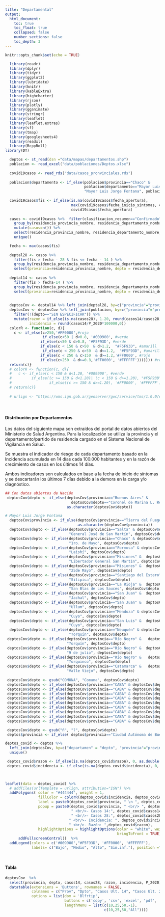 ```yaml
---
title: "Departamental"
output:
  html_document:
    toc: true
    toc_float: true
    collapsed: false
    number_sections: false
    toc_depth: 3
---
```



```r
knitr::opts_chunk$set(echo = TRUE)
```

```r
  library(readr)
  library(dplyr)
  library(tidyr)
  library(ggplot2)
  library(lubridate)
  library(knitr)
  library(kableExtra)
  library(highcharter)
  library(rjson)
  library(plotly)
  library(gganimate)
  library(stringr)
  library(leaflet)
  library(leaflet.extras)
  library(sf)
  library(tmap)
  library(googlesheets4)
  library(readxl)
  library(RcppRoll)
library(DT)

  deptos <- st_read(dsn ="data/mapas/departamentos.shp") 
  poblacion <- read_excel("data/poblaciones/Deptos.xlsx")
  
  covid19casos <- read_rds("data/casos_pronvinciales.rds")
  
  poblacion$departamento <- if_else(poblacion$provincia=="Chaco" & 
                                    poblacion$departamento=="Mayor Luis J. Fontana",
                                    "Mayor Luis Jorge Fontana", poblacion$departamento)
  
  covid19casos$fis <- if_else(is.na(covid19casos$fecha_apertura), 
                              max(covid19casos$fecha_inicio_sintomas, covid19casos$fecha_diagnostico, na.rm = T),
                              covid19casos$fecha_apertura)
  
  casos <- covid19casos %>%  filter(clasificacion_resumen=="Confirmado") %>% 
    group_by(residencia_provincia_nombre, residencia_departamento_nombre, fis) %>% 
    mutate(casos=n()) %>% 
    select(residencia_provincia_nombre, residencia_departamento_nombre, fis, casos) %>%
    unique()

  fecha <- max(casos$fis)
  
  deptal28 <- casos %>% 
    filter(fis > fecha - 28 & fis <= fecha - 14 ) %>%
    group_by(residencia_provincia_nombre, residencia_departamento_nombre) %>%  mutate(casos28 = sum(casos)) %>%
    select(provincia=residencia_provincia_nombre, depto = residencia_departamento_nombre, casos28) %>% unique()
     
  deptal14 <- casos %>% 
    filter(fis > fecha-14 ) %>%
    group_by(residencia_provincia_nombre, residencia_departamento_nombre) %>%  mutate(casos14 = sum(casos)) %>%
    select(provincia=residencia_provincia_nombre, depto = residencia_departamento_nombre, casos14) %>% unique()
  
  
  deptosCov <- deptal14 %>% left_join(deptal28, by=c("provincia"="provincia", "depto"= "depto"))      
  deptosCov <- deptosCov %>% left_join(poblacion, by=c("provincia"="provincia", "depto"= "departamento")) %>% 
    filter(!(depto=="SIN ESPECIFICAR")) %>% 
    mutate(razon = if_else(is.na(casos28), 1.20, round(casos14/casos28,2)),
           incidencia = round(casos14/P_2020*100000,0))
  colorR <- function(c, d){
    c <- if_else(c>250,'#FF0000',#rojo
                 if_else(c<50 | d<0.8, '#009900', #verde
                if_else(c<50 & d>0.8, '#F5F93D', #verde                         
                if_else(c < 150 & c>50  & d>1.2,  "#F5F93D", #amarill
                 if_else(c < 250 & c>50  & d<=1.2,  "#F5F93D", #amarill
                if_else(c < 250 & c>150  & d>=1.2,'#FF0000', #rojo
                if_else(c>250  & d>=0.8,'#FF0000', '#FFFFFF'))))))) #rojo
  return(c)}
  # colorR <- function(c, d){
  #   c <- if_else(c < 150 & d<1.20, '#009900', #verde
  #         if_else((c >= 150 & d<1.20)| (c < 150 & d>=1.20), "#F5F93D", #amarillo
  #                 if_else((c >= 150 & d>=1.20), '#FF0000', '#FFFFFF'))) #rojo
  # return(c)}
  
  # urlign <- "https://wms.ign.gob.ar/geoserver/gwc/service/tms/1.0.0/capabaseargenmap@EPSG%3A3857@png/{z}/{x}/{-y}.png"
  
 
```


###  {.tabset  .tabset-fade .tabset-pills}
#### Distribución por Departamentos
Los datos del siguiente mapa son extraídos del portal de datos abiertos del Ministerio de Salud Argentina. Para la localización se utiliza la provincia y el departamento/partido de residencia cargado en el Sistema Nacional de Vigilancia en Salud.

Se muestra el indicador de riesgo de cada departamento basado en la Incidencia acumulada en 14 días cada 100.000 habitantes y en la razón de crecimiento de casos en los últimos 14 días.

Ambos indicadores son calculados en base a la fecha de inicio de síntomas y se descartarán los últimos 7 días debido a la demora en la carga y/o diagnóstico.


```r

## Con datos abiertos de Nación
 deptosCov$depto <- if_else(deptosCov$provincia=="Buenos Aires" & 
                              deptosCov$depto=="Coronel de Marina L. Rosales", "Coronel de Marina Leonardo Rosales",
                            as.character(deptosCov$depto))

# Mayor Luis Jorge Fontana
  deptosCov$provincia <- if_else(deptosCov$provincia=="Tierra del Fuego", "Tierra del Fuego, Antártida e Islas del Atlántico Sur",
                                 as.character(deptosCov$provincia))
  deptosCov$depto <- if_else(deptosCov$provincia=="Salta" & deptosCov$depto=="Grl. José de San Martín",
                             "General José de San Martín", deptosCov$depto)
  deptosCov$depto <- if_else(deptosCov$provincia=="Chaco" & deptosCov$depto=="1º de Mayo",
                             "1ro. de Mayo", deptosCov$depto)
  deptosCov$depto <- if_else(deptosCov$provincia=="Formosa" & deptosCov$depto=="Laishi",
                             "Laishí", deptosCov$depto)
  deptosCov$depto <- if_else(deptosCov$provincia=="Misiones" &  deptosCov$depto=="Libertador Grl. San Martín",
                             "Libertador General San Martín", deptosCov$depto)
  deptosCov$depto <- if_else(deptosCov$provincia=="Misiones" &  deptosCov$depto=="25 de Mayo",
                             "25de Mayo", deptosCov$depto)
  deptosCov$depto <- if_else(deptosCov$provincia=="Santiago del Estero" &  deptosCov$depto=="Silípica",
                             "Silipica", deptosCov$depto)
  deptosCov$depto <- if_else(deptosCov$provincia=="La Rioja" &  deptosCov$depto=="San Blas de los Sauces",
                             "San Blas de Los Sauces", deptosCov$depto)
  deptosCov$depto <- if_else(deptosCov$provincia=="San Juan" &  deptosCov$depto=="Jáchal",
                             "Jachal", deptosCov$depto)
  deptosCov$depto <- if_else(deptosCov$provincia=="San Juan" &  deptosCov$depto=="Ullúm",
                             "Ullum", deptosCov$depto)
  deptosCov$depto <- if_else(deptosCov$provincia=="Mendoza" & deptosCov$depto=="Luján de Cuyo",
                             "Cuyo", deptosCov$depto)
  deptosCov$depto <- if_else(deptosCov$provincia=="San Luis" &  deptosCov$depto=="Luján de Cuyo",
                             "Cuyo", deptosCov$depto)
  deptosCov$depto <- if_else(deptosCov$provincia=="Neuquén" & deptosCov$depto=="Ñorquín",
                             "?orquín", deptosCov$depto)
 deptosCov$depto <- if_else(deptosCov$provincia=="Río Negro" &   deptosCov$depto=="Ñorquín",
                            "?orquín", deptosCov$depto)  
 deptosCov$depto <- if_else(deptosCov$provincia=="Río Negro" &  deptosCov$depto=="9 de Julio",
                            "9 de julio", deptosCov$depto)  
 deptosCov$depto <- if_else(deptosCov$provincia=="Río Negro" &   deptosCov$depto=="Ñorquincó",
                            "?orquinco", deptosCov$depto)  
 deptosCov$depto <- if_else(deptosCov$provincia=="Catamarca" &   deptosCov$depto=="Valle Viejo",
                            "Valle Viejo", deptosCov$depto)  
 
 deptosCov$depto <- gsub("COMUNA", "Comuna", deptosCov$depto)
 deptosCov$depto <- if_else(deptosCov$provincia=="CABA" & deptosCov$depto=="Comuna 01", "Comuna 1", deptosCov$depto)
 deptosCov$depto <- if_else(deptosCov$provincia=="CABA" & deptosCov$depto=="Comuna 02", "Comuna 2", deptosCov$depto)
 deptosCov$depto <- if_else(deptosCov$provincia=="CABA" & deptosCov$depto=="Comuna 03", "Comuna 3", deptosCov$depto)
 deptosCov$depto <- if_else(deptosCov$provincia=="CABA" & deptosCov$depto=="Comuna 04", "Comuna 4", deptosCov$depto)
 deptosCov$depto <- if_else(deptosCov$provincia=="CABA" & deptosCov$depto=="Comuna 05", "Comuna 5", deptosCov$depto)
 deptosCov$depto <- if_else(deptosCov$provincia=="CABA" & deptosCov$depto=="Comuna 06", "Comuna 6", deptosCov$depto)
 deptosCov$depto <- if_else(deptosCov$provincia=="CABA" & deptosCov$depto=="Comuna 07", "Comuna 7", deptosCov$depto)
 deptosCov$depto <- if_else(deptosCov$provincia=="CABA" & deptosCov$depto=="Comuna 08", "Comuna 8", deptosCov$depto)
 deptosCov$depto <- if_else(deptosCov$provincia=="CABA" & deptosCov$depto=="Comuna 09", "Comuna 9", deptosCov$depto)

 deptosCov$depto <- gsub("ñ", "?", deptosCov$depto)
 deptos$provincia <- if_else( deptos$provincia=="Ciudad Autónoma de Buenos Aires", "CABA", as.character(deptos$provincia))

deptos_covid <- deptos %>%
  left_join(deptosCov, by=c("departamen" = "depto", "provincia"="provincia")) %>%
  unique()

 deptos_covid$razon <- if_else(is.na(deptos_covid$razon), 0, as.double(deptos_covid$razon))
 deptos_covid$incidencia <- if_else(is.na(deptos_covid$incidencia), 0, as.double(deptos_covid$incidencia))


 
leaflet(data = deptos_covid) %>% 
  # addTiles(urlTemplate = urlign, attribution="IGN") %>%
  addPolygons( color = "#444444", weight = 1,
               fillColor = colorR(deptos_covid$incidencia, deptos_covid$razon), fillOpacity = 0.6,
               label = paste0(deptos_covid$provincia, " \n ", deptos_covid$departamen),
               popup = paste0(deptos_covid$provincia, " <br/> ", deptos_covid$departamen,
                              " <br/>- Casos 14:", deptos_covid$casos14,
                              " <br/>- Casos 28:", deptos_covid$casos28,
                             " <br/>- Incidencia: ", deptos_covid$incidencia,
                             " <br/>- Razón: ",deptos_covid$razon),
               highlightOptions = highlightOptions(color = "white", weight = 2,
                                                   bringToFront = TRUE))  %>%
      addFullscreenControl()  %>%     
  addLegend(colors = c('#009900',"#F5F93D", '#FF0000', '#FFFFFF'),
            labels= c("Bajo", "Medio", "Alto", "Sin.inf."), position ="bottomright")

 
```



#### Tabla
```r
deptosCov  %>%
  select(provincia, depto, casos14, casos28, razon, incidencia, P_2020) %>% 
  datatable(extensions = 'Buttons', rownames = FALSE,
            colnames = c("Prov", "Dpto", "Casos Ult. 14", "Casos Ult. 28", "Razon", "Incid", "Poblacion"),
            options = list(dom = 'Blfrtip',
                           buttons = c('copy', 'csv', 'excel', 'pdf', 'print'),
                           lengthMenu = list(c(10,25,50,-1),
                                             c(10,25,50,"All"))))
```

